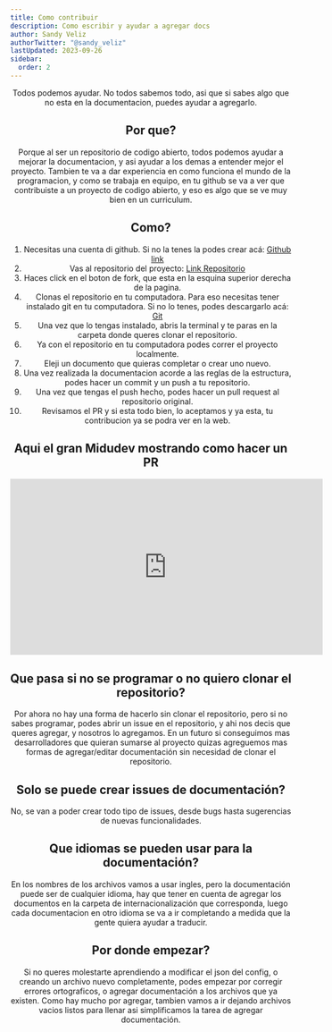 ```yaml
---
title: Como contribuir
description: Como escribir y ayudar a agregar docs
author: Sandy Veliz
authorTwitter: "@sandy_veliz"
lastUpdated: 2023-09-26
sidebar:
  order: 2
---
```


<Header
  author={frontmatter.author}
  authorTwitter={frontmatter.authorTwitter}
  title={frontmatter.title}
  description={frontmatter.description}
/>

Todos podemos ayudar. No todos sabemos todo, asi que si sabes algo que no esta en la documentacion, puedes ayudar a agregarlo.

## Por que?

Porque al ser un repositorio de codigo abierto, todos podemos ayudar a mejorar la documentacion, y asi ayudar a los demas a entender mejor el proyecto.
Tambien te va a dar experiencia en como funciona el mundo de la programacion, y como se trabaja en equipo, en tu github se va a ver que contribuiste a un proyecto de codigo abierto, y eso es algo que se ve muy bien en un curriculum.

## Como?

1. Necesitas una cuenta di github. Si no la tenes la podes crear acá: [Github link](https://github.com/)
2. Vas al repositorio del proyecto: [Link Repositorio](https://github.com/sandyeveliz/lordofthedocs)
3. Haces click en el boton de fork, que esta en la esquina superior derecha de la pagina.
4. Clonas el repositorio en tu computadora. Para eso necesitas tener instalado git en tu computadora. Si no lo tenes, podes descargarlo acá: [Git](https://git-scm.com/downloads)
5. Una vez que lo tengas instalado, abris la terminal y te paras en la carpeta donde queres clonar el repositorio.
6. Ya con el repositorio en tu computadora podes correr el proyecto localmente.
7. Eleji un documento que quieras completar o crear uno nuevo.
8. Una vez realizada la documentacion acorde a las reglas de la estructura, podes hacer un commit y un push a tu repositorio.
9. Una vez que tengas el push hecho, podes hacer un pull request al repositorio original.
10. Revisamos el PR y si esta todo bien, lo aceptamos y ya esta, tu contribucion ya se podra ver en la web.

## Aqui el gran Midudev mostrando como hacer un PR

<iframe
  width="560"
  height="315"
  src="https://www.youtube.com/embed/BPns9r76vSI?si=6sB6_hO_uydr7rCn"
  title=" CÓMO hacer tu primera PULL REQUEST a un proyecto en GITHUB"
  frameborder="0"
  allow="accelerometer; autoplay; clipboard-write; encrypted-media; gyroscope; picture-in-picture; web-share"
  allowfullscreen
></iframe>

## Que pasa si no se programar o no quiero clonar el repositorio?

Por ahora no hay una forma de hacerlo sin clonar el repositorio, pero si no sabes programar, podes abrir un issue en el repositorio, y ahi nos decis que queres agregar, y nosotros lo agregamos.
En un futuro si conseguimos mas desarrolladores que quieran sumarse al proyecto quizas agreguemos mas formas de agregar/editar documentación sin necesidad de clonar el repositorio.

## Solo se puede crear issues de documentación?

No, se van a poder crear todo tipo de issues, desde bugs hasta sugerencias de nuevas funcionalidades.

## Que idiomas se pueden usar para la documentación?

En los nombres de los archivos vamos a usar ingles, pero la documentación puede ser de cualquier idioma, hay que tener en cuenta de agregar los documentos en la carpeta de internacionalización que corresponda, luego cada documentacion en otro idioma se va a ir completando a medida que la gente quiera ayudar a traducir.

## Por donde empezar?

Si no queres molestarte aprendiendo a modificar el json del config, o creando un archivo nuevo completamente, podes empezar por corregir errores ortograficos, o agregar documentación a los archivos que ya existen.
Como hay mucho por agregar, tambien vamos a ir dejando archivos vacios listos para llenar asi simplificamos la tarea de agregar documentación.
